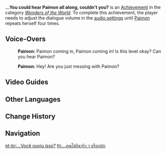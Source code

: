 {{Achievement Infobox
|title        = 
|id           = 81048
|order id     = 1049
|category     = Wonders of the World
|description  = Even Paimon gets tired sometimes.
|requirements = Adjust the dialogue volume in the [[Settings|audio settings]] until Paimon repeats herself four times.
|primogems    = 5
|tracking     = 
|hidden       = 1
|topic        = 
|type         = Exploration
}}
'''...You could hear Paimon all along, couldn't you?''' is an [[Achievement]] in the category ''[[Wonders of the World]]''. To complete this achievement, the player needs to adjust the dialogue volume in the [[Settings|audio settings]] until [[Paimon]] repeats herself four times.

==Voice-Overs==
{{Dialogue start}}
:{{A|vo vol paimon 01 a.ogg}} '''Paimon:''' Paimon coming in, Paimon coming in! Is this level okay? Can you hear Paimon?
:{{A|vo vol paimon 01 b.ogg}} '''Paimon:''' Hey! Are you just messing with Paimon?
{{Dialogue end}}

==Video Guides==
{{EVT
|video1   = https://youtu.be/mgYNftdRdlI
|caption1 = "...You could hear Paimon all along, couldn't you?" Achievement Guide

|video2   = https://youtu.be/Weu_ehvOwdE
|caption2 = Hidden Achievement: You could hear Paimon all Along, couldn't you?
}}

==Other Languages==
{{Other Languages
|en      = ...You could hear Paimon all along, couldn't you?
|zhs     = …你其实听得见吧？
|zhs_rm  = ...Nǐ qíshí tīngdéjiàn ba?
|zht     = …你其實聽得見吧？
|zht_rm  = ...Nǐ qíshí tīngdéjiàn ba?
|zh_tl   = ...You can actually hear me, can't you?
|ja      = …実は聞こえてるよな！
|ja_rm   = ...Jitsu wa kikoeteru yo na!
|ja_tl   = ...You can actually hear me!
|ko      = …너 사실 들리는 거지?
|ko_rm   = ...Neo sasil deullineun geoji?
|ko_tl   = ...You can actually hear me, right?
|es      = ¿Es que no me oyes?
|es_tl   = Do you not hear me?
|fr      = ... Tu entends ça, toi aussi ?
|fr_tl   = ... Can you hear it too?
|ru      = ...Ты всё слышал, не так ли?
|ru_tl   = ...You heard everything, didn't you?
|ru_note = {{ru|Слышал}} is masculine. {{ru|Слышала}} would be feminine.
|th      = ...คุณได้ยินจริง ๆ หรือเปล่า?
|th_rm   = ...Khun Dai-yin Ching Ching Rue Plao?
|th_tl   = ...Did you really hear or not?
|vi      = ...Thực ra thì bạn nghe thấy đúng không?
|vi_tl   = ...You can actually hear it, right?
|de      = ... Du konntest mich die ganze Zeit hören, nicht wahr?
|de_tl   = ... You could hear me the entire time, couldn't you?
|id      = ...Selama Ini Kamu Mendengarnya, Kan?
|id_tl   = ...All this time you hear it, right?
|pt      = ...Você ouviu isso?
|pt_tl   = ...You heard that?
|tr      = Paimon'u başından beri duyabiliyordun, değil mi?
|tr_tl   = 
|it      = ...Hai sentito Paimon fin dall'inizio, non è vero?
|it_tl   = ...You've heard Paimon from the beginning, haven't you?
}}

==Change History==
{{Change History|1.4}}
<!--
==References==
{{Reflist}}
-->
==Navigation==
{{Achievement Navbox|Wonders of the World|Exploration}}

[[pt-br:...Você ouviu isso?]]
[[th:...คุณได้ยินจริง ๆ หรือเปล่า]]